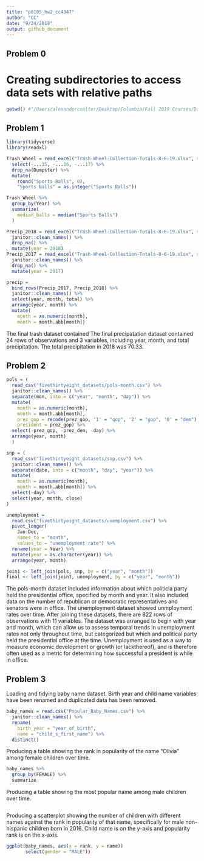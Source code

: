 ```yaml
---
title: "p8105_hw2_cc4347"
author: "CC"
date: "9/24/2019"
output: github_document
---
```


## Problem 0

# Creating subdirectories to access data sets with relative paths

```r
getwd() #"/Users/alexandercoulter/Desktop/Columbia/Fall 2019 Courses/Data Science/HW 2/p8105_hw2_cc4347"

```

## Problem 1
```r
library(tidyverse)
library(readxl)

Trash_Wheel = read_excel("Trash-Wheel-Collection-Totals-8-6-19.xlsx", sheet = 1, skip = 2) %>%
  select(-...15, -...16, -...17) %>%
  drop_na(Dumpster) %>%
  mutate(
    round("Sports Balls", 0),
    "Sports Balls" = as.integer("Sports Balls"))

Trash_Wheel %>%
  group_by(Year) %>%
  summarize(
    median_balls = median("Sports Balls")
  )
```

```r
Precip_2018 = read_excel("Trash-Wheel-Collection-Totals-8-6-19.xlsx", sheet = 5, skip = 1) %>%
  janitor::clean_names() %>%
  drop_na() %>%
  mutate(year = 2018)
Precip_2017 = read_excel("Trash-Wheel-Collection-Totals-8-6-19.xlsx", sheet = 6, skip = 1) %>%
  janitor::clean_names() %>%
  drop_na() %>%
  mutate(year = 2017)
```

```r
precip = 
  bind_rows(Precip_2017, Precip_2018) %>%
  janitor::clean_names() %>%
  select(year, month, total) %>%
  arrange(year, month) %>%
  mutate(
    month = as.numeric(month),
    month = month.abb[month])
```

The final trash dataset contained
The final precipatation dataset contained 24 rows of observations and 3 variables, including year, month, and total precipitation. The total precipitation in 2018 was 70.33.

## Problem 2

```r
pols = (
  read_csv("fivethirtyeight_datasets/pols-month.csv") %>%
  janitor::clean_names() %>%
  separate(mon, into = c("year", "month", "day")) %>%
  mutate(
    month = as.numeric(month),
    month = month.abb[month],
    prez_gop = recode(prez_gop, '1' = "gop", '2' = "gop", '0' = "dem"),
    president = prez_gop) %>%
  select(-prez_gop, -prez_dem, -day) %>%
  arrange(year, month)
  )
```

```r
snp = (
  read_csv("fivethirtyeight_datasets/snp.csv") %>%
  janitor::clean_names() %>%
  separate(date, into = c("month", "day", "year")) %>%
  mutate(
    month = as.numeric(month),
    month = month.abb[month]) %>%
  select(-day) %>%
  select(year, month, close)
)
```

```r
unemployment = 
  read.csv("fivethirtyeight_datasets/unemployment.csv") %>%
  pivot_longer(
    Jan:Dec,
    names_to = "month",
    values_to = "unemployment rate") %>%
  rename(year = Year) %>%
  mutate(year = as.character(year)) %>%
  arrange(year, month)
```

```r
join1 <- left_join(pols, snp, by = c("year", "month"))
final <- left_join(join1, unemployment, by = c("year", "month"))
```

The pols-month dataset included information about which politicla party held the presidential office, specified by month and year. It also included data on the number of republican or democratic representatives and senators were in office. The unemployment dataset showed unmployment rates over time. After joining these datasets, there are 822 rows of observations with 11 variables. The dataset was arranged to begin with year and month, which can allow us to assess temporal trends in unemployment rates not only throughout time, but categorized but which and political party held the presidential office at the time. Unemployment is used as a way to measure economic development or growth (or lackthereof), and is therefore often used as a metric for determining how successful a president is while in office.

## Problem 3

Loading and tidying baby name dataset. Birth year and child name variables have been renamed and duplicated data has been removed.
```r
baby_names = read.csv("Popular_Baby_Names.csv") %>%
  janitor::clean_names() %>%
  rename(
    birth_year = "year_of_birth",
    name = "child_s_first_name") %>%
  distinct()
```

Producing a table showing the rank in popularity of the name "Olivia" among female children over time.
```r
baby_names %>%
  group_by(FEMALE) %>%
  summarize
```

Producing a table showing the most popular name among male children over time.
```r

```

Producing a scatterplot showing the number of children with different names against the rank in popularity of that name, specifically for male non-hispanic children born in 2016. Child name is on the y-axis and popularity rank is on the x-axis.
```r
ggplot(baby_names, aes(x = rank, y = name))
       select(gender = "MALE"))
```













